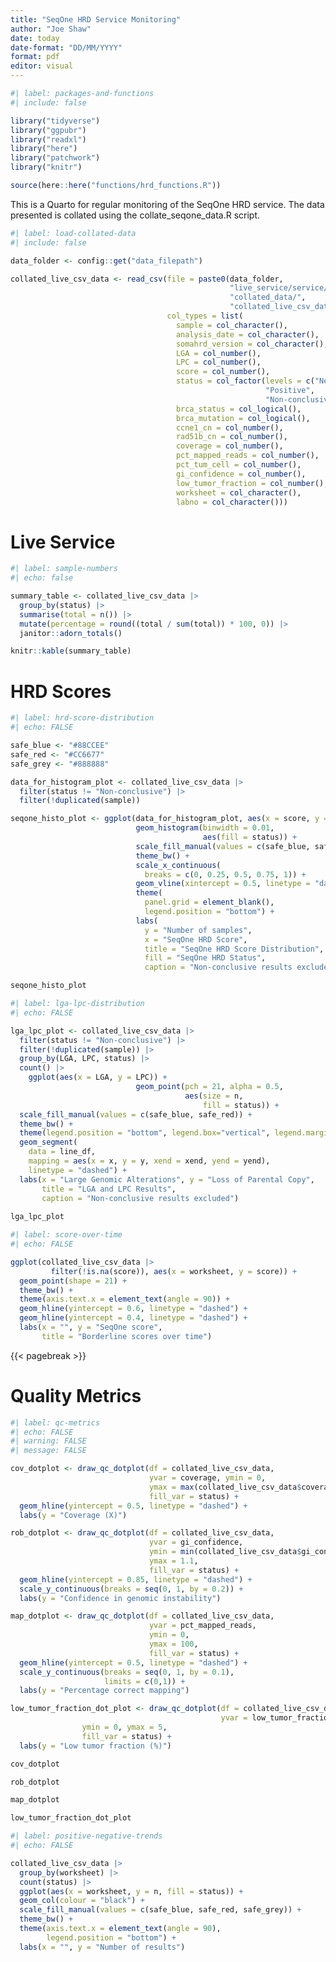 ```yaml
---
title: "SeqOne HRD Service Monitoring"
author: "Joe Shaw"
date: today
date-format: "DD/MM/YYYY"
format: pdf
editor: visual
---
```


```r
#| label: packages-and-functions
#| include: false

library("tidyverse")
library("ggpubr")
library("readxl")
library("here")
library("patchwork")
library("knitr")

source(here::here("functions/hrd_functions.R"))

```

This is a Quarto for regular monitoring of the SeqOne HRD service. The data presented is collated using the collate_seqone_data.R script.

```r
#| label: load-collated-data
#| include: false

data_folder <- config::get("data_filepath")

collated_live_csv_data <- read_csv(file = paste0(data_folder,
                                                 "live_service/service/",
                                                 "collated_data/",
                                                 "collated_live_csv_data.csv"),
                                   col_types = list(
                                     sample = col_character(),
                                     analysis_date = col_character(),
                                     somahrd_version = col_character(),
                                     LGA = col_number(),
                                     LPC = col_number(),
                                     score = col_number(),
                                     status = col_factor(levels = c("Negative",
                                                         "Positive",
                                                         "Non-conclusive")),
                                     brca_status = col_logical(),
                                     brca_mutation = col_logical(),
                                     ccne1_cn = col_number(),
                                     rad51b_cn = col_number(),
                                     coverage = col_number(),
                                     pct_mapped_reads = col_number(),
                                     pct_tum_cell = col_number(),
                                     gi_confidence = col_number(),
                                     low_tumor_fraction = col_number(),
                                     worksheet = col_character(),
                                     labno = col_character()))

```

# Live Service

```r
#| label: sample-numbers
#| echo: false

summary_table <- collated_live_csv_data |> 
  group_by(status) |> 
  summarise(total = n()) |> 
  mutate(percentage = round((total / sum(total)) * 100, 0)) |> 
  janitor::adorn_totals()

knitr::kable(summary_table) 

```

# HRD Scores

```r
#| label: hrd-score-distribution
#| echo: FALSE

safe_blue <- "#88CCEE"
safe_red <- "#CC6677"
safe_grey <- "#888888"

data_for_histogram_plot <- collated_live_csv_data |> 
  filter(status != "Non-conclusive") |> 
  filter(!duplicated(sample))

seqone_histo_plot <- ggplot(data_for_histogram_plot, aes(x = score, y = )) +
                            geom_histogram(binwidth = 0.01, 
                                           aes(fill = status)) +
                            scale_fill_manual(values = c(safe_blue, safe_red)) +
                            theme_bw() +
                            scale_x_continuous(
                              breaks = c(0, 0.25, 0.5, 0.75, 1)) +
                            geom_vline(xintercept = 0.5, linetype = "dashed") +
                            theme(
                              panel.grid = element_blank(),
                              legend.position = "bottom") +
                            labs(
                              y = "Number of samples",
                              x = "SeqOne HRD Score",
                              title = "SeqOne HRD Score Distribution",
                              fill = "SeqOne HRD Status",
                              caption = "Non-conclusive results excluded")

seqone_histo_plot

```

```r
#| label: lga-lpc-distribution
#| echo: FALSE

lga_lpc_plot <- collated_live_csv_data |> 
  filter(status != "Non-conclusive") |> 
  filter(!duplicated(sample)) |> 
  group_by(LGA, LPC, status) |> 
  count() |>
    ggplot(aes(x = LGA, y = LPC)) +
                            geom_point(pch = 21, alpha = 0.5,
                                       aes(size = n,
                                           fill = status)) +
  scale_fill_manual(values = c(safe_blue, safe_red)) +
  theme_bw() +
  theme(legend.position = "bottom", legend.box="vertical", legend.margin=margin()) +
  geom_segment(
    data = line_df,
    mapping = aes(x = x, y = y, xend = xend, yend = yend),
    linetype = "dashed") +
  labs(x = "Large Genomic Alterations", y = "Loss of Parental Copy",
       title = "LGA and LPC Results",
       caption = "Non-conclusive results excluded")
  
lga_lpc_plot

```

```r
#| label: score-over-time
#| echo: FALSE

ggplot(collated_live_csv_data |> 
         filter(!is.na(score)), aes(x = worksheet, y = score)) +
  geom_point(shape = 21) +
  theme_bw() +
  theme(axis.text.x = element_text(angle = 90)) +
  geom_hline(yintercept = 0.6, linetype = "dashed") +
  geom_hline(yintercept = 0.4, linetype = "dashed") +
  labs(x = "", y = "SeqOne score",
       title = "Borderline scores over time")

```

{{< pagebreak >}}

# Quality Metrics

```r
#| label: qc-metrics
#| echo: FALSE
#| warning: FALSE
#| message: FALSE

cov_dotplot <- draw_qc_dotplot(df = collated_live_csv_data,
                               yvar = coverage, ymin = 0, 
                               ymax = max(collated_live_csv_data$coverage) + 0.5,
                               fill_var = status) +
  geom_hline(yintercept = 0.5, linetype = "dashed") +
  labs(y = "Coverage (X)")

rob_dotplot <- draw_qc_dotplot(df = collated_live_csv_data,
                               yvar = gi_confidence, 
                               ymin = min(collated_live_csv_data$gi_confidence) - 0.05,
                               ymax = 1.1,
                               fill_var = status) +
  geom_hline(yintercept = 0.85, linetype = "dashed") +
  scale_y_continuous(breaks = seq(0, 1, by = 0.2)) +
  labs(y = "Confidence in genomic instability")

map_dotplot <- draw_qc_dotplot(df = collated_live_csv_data,
                               yvar = pct_mapped_reads,
                               ymin = 0,
                               ymax = 100,
                               fill_var = status) +
  geom_hline(yintercept = 0.5, linetype = "dashed") +
  scale_y_continuous(breaks = seq(0, 1, by = 0.1),
                     limits = c(0,1)) +
  labs(y = "Percentage correct mapping")

low_tumor_fraction_dot_plot <- draw_qc_dotplot(df = collated_live_csv_data, 
                                               yvar = low_tumor_fraction,
                ymin = 0, ymax = 5,
                fill_var = status) +
  labs(y = "Low tumor fraction (%)")

cov_dotplot

rob_dotplot

map_dotplot

low_tumor_fraction_dot_plot

```

```r
#| label: positive-negative-trends
#| echo: FALSE

collated_live_csv_data |> 
  group_by(worksheet) |> 
  count(status) |> 
  ggplot(aes(x = worksheet, y = n, fill = status)) +
  geom_col(colour = "black") +
  scale_fill_manual(values = c(safe_blue, safe_red, safe_grey)) +
  theme_bw() +
  theme(axis.text.x = element_text(angle = 90),
        legend.position = "bottom") +
  labs(x = "", y = "Number of results")


```
